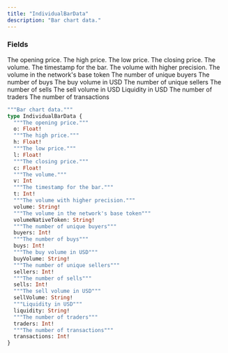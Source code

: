 ```yaml
---
title: "IndividualBarData"
description: "Bar chart data."
---
```


### Fields

<ResponseField name="o" type="Float!" required>
  The opening price.
</ResponseField>

<ResponseField name="h" type="Float!" required>
  The high price.
</ResponseField>

<ResponseField name="l" type="Float!" required>
  The low price.
</ResponseField>

<ResponseField name="c" type="Float!" required>
  The closing price.
</ResponseField>

<ResponseField name="v" type="Int">
  The volume.
</ResponseField>

<ResponseField name="t" type="Int!" required>
  The timestamp for the bar.
</ResponseField>

<ResponseField name="volume" type="String!" required>
  The volume with higher precision.
</ResponseField>

<ResponseField name="volumeNativeToken" type="String!" required>
  The volume in the network&#39;s base token
</ResponseField>

<ResponseField name="buyers" type="Int!" required>
  The number of unique buyers
</ResponseField>

<ResponseField name="buys" type="Int!" required>
  The number of buys
</ResponseField>

<ResponseField name="buyVolume" type="String!" required>
  The buy volume in USD
</ResponseField>

<ResponseField name="sellers" type="Int!" required>
  The number of unique sellers
</ResponseField>

<ResponseField name="sells" type="Int!" required>
  The number of sells
</ResponseField>

<ResponseField name="sellVolume" type="String!" required>
  The sell volume in USD
</ResponseField>

<ResponseField name="liquidity" type="String!" required>
  Liquidity in USD
</ResponseField>

<ResponseField name="traders" type="Int!" required>
  The number of traders
</ResponseField>

<ResponseField name="transactions" type="Int!" required>
  The number of transactions
</ResponseField>


```graphql IndividualBarData
"""Bar chart data."""
type IndividualBarData {
  """The opening price."""
  o: Float!
  """The high price."""
  h: Float!
  """The low price."""
  l: Float!
  """The closing price."""
  c: Float!
  """The volume."""
  v: Int
  """The timestamp for the bar."""
  t: Int!
  """The volume with higher precision."""
  volume: String!
  """The volume in the network's base token"""
  volumeNativeToken: String!
  """The number of unique buyers"""
  buyers: Int!
  """The number of buys"""
  buys: Int!
  """The buy volume in USD"""
  buyVolume: String!
  """The number of unique sellers"""
  sellers: Int!
  """The number of sells"""
  sells: Int!
  """The sell volume in USD"""
  sellVolume: String!
  """Liquidity in USD"""
  liquidity: String!
  """The number of traders"""
  traders: Int!
  """The number of transactions"""
  transactions: Int!
}
```
